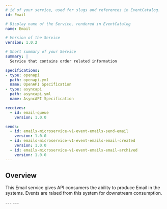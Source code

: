 ```yaml
---
# id of your service, used for slugs and references in EventCatalog.
id: Email

# Display name of the Service, rendered in EventCatalog
name: Email

# Version of the Service
version: 1.0.2

# Short summary of your Service
summary: |
  Service that contains order related information

specifications:
- type: openapi
  path: openapi.yml
  name: OpenAPI Specification
- type: asyncapi
  path: asyncapi.yml
  name: AsyncAPI Specification

receives:
  - id: email-queue
    version: 1.0.0

sends:
  - id: emails-microservice-v1-event-emails-send-email
    version: 1.0.0
  - id: emails-microservice-v1-event-emails-email-created
    version: 1.0.0
  - id: emails-microservice-v1-event-emails-email-archived
    version: 1.0.0
---
```


## Overview

This Email service gives API consumers the ability to produce Email in the systems. Events are raised from this system for downstream consumption.

<NodeGraph />
---
<Schema file="schema.dbml" title="DBML" lang="prisma"/>
---
<Schema file="schema.graphql" title="graphql" lang="graphql"/>